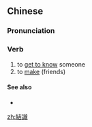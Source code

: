 {{also|结识}}
==Chinese==
{{zh-forms|s=结识}}

===Pronunciation===
{{zh-pron
|m=jié識
|c=git3 sik1
|mn=kiat-sek
|cat=v
}}

===Verb===
{{zh-verb}}

# to [[get to know]] someone
# to [[make]] (friends)

====See also====
* {{zh-l|結交}}

[[zh:結識]]